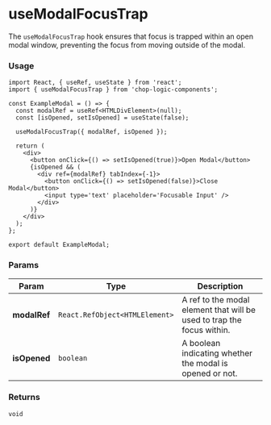 
<Meta of={Stories} title='Hooks/useModalFocusTrap' />

# useModalFocusTrap

The `useModalFocusTrap` hook ensures that focus is trapped within an open modal window, preventing the focus from moving outside of the modal.

### Usage

```tsx
import React, { useRef, useState } from 'react';
import { useModalFocusTrap } from 'chop-logic-components';

const ExampleModal = () => {
  const modalRef = useRef<HTMLDivElement>(null);
  const [isOpened, setIsOpened] = useState(false);

  useModalFocusTrap({ modalRef, isOpened });

  return (
    <div>
      <button onClick={() => setIsOpened(true)}>Open Modal</button>
      {isOpened && (
        <div ref={modalRef} tabIndex={-1}>
          <button onClick={() => setIsOpened(false)}>Close Modal</button>
          <input type='text' placeholder='Focusable Input' />
        </div>
      )}
    </div>
  );
};

export default ExampleModal;
```

### Params

| Param        | Type                           | Description                                                            |
|--------------|--------------------------------|------------------------------------------------------------------------|
| **modalRef** | `React.RefObject<HTMLElement>` | A ref to the modal element that will be used to trap the focus within. |
| **isOpened** | `boolean`                      | A boolean indicating whether the modal is opened or not.               |


### Returns

`void`